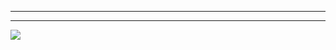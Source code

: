 ------------------------------------------------------------------------

------------------------------------------------------------------------

![](images/paste-3DF93EB8.png)
